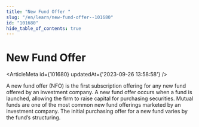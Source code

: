 ```yaml
---
title: "New Fund Offer "
slug: "/en/learn/new-fund-offer--101680"
id: "101680"
hide_table_of_contents: true
---
```



# New Fund Offer 

<ArticleMeta id={101680} updatedAt={'2023-09-26 13:58:58'} />
<div className='border-solid border-b border-t-0 my-4 border-[var(--ifm-color-gray-300)]' />

A new fund offer (NFO) is the first subscription offering for any new fund offered by an investment company. A new fund offer occurs when a fund is launched, allowing the firm to raise capital for purchasing securities. Mutual funds are one of the most common new fund offerings marketed by an investment company. The initial purchasing offer for a new fund varies by the fund’s structuring.
